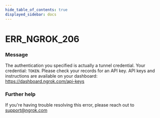 ```yaml
---
hide_table_of_contents: true
displayed_sidebar: docs
---
```



# ERR_NGROK_206

### Message
The authentication you specified is actually a tunnel credential. Your credential: `TOKEN`. Please check your records for an API key. API keys and instructions are available on your dashboard: https://dashboard.ngrok.com/api-keys

<ErrorDetails error='err_ngrok_206' />


### Further help
If you're having trouble resolving this error, please reach out to [support@ngrok.com](mailto:support@ngrok.com?subject=Help%20with%20ERR_NGROK_206)

